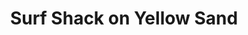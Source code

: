 ---
title: Surf Shack on Yellow Sand 
media: 
dimensions: 36" x 30"
hero_image: ../../images/gallery/surf_shack_on_yellow_sand_honolulu.jpg
sale_status: Sold
---